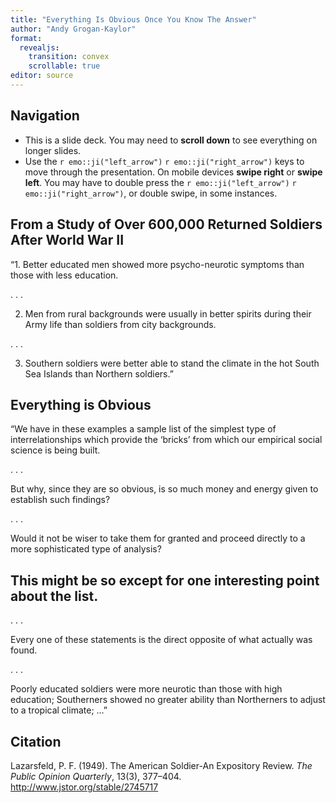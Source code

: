 ```yaml
---
title: "Everything Is Obvious Once You Know The Answer"
author: "Andy Grogan-Kaylor"
format:
  revealjs:
    transition: convex
    scrollable: true
editor: source
---
```


## Navigation

* This is a slide deck. You may need to **scroll down** to see everything on longer slides.
* Use the `r emo::ji("left_arrow")` `r emo::ji("right_arrow")` keys to move through the presentation. On mobile devices **swipe right** or **swipe left**. You may have to double press the `r emo::ji("left_arrow")` `r emo::ji("right_arrow")`, or double swipe, in some instances.

## From a Study of Over 600,000 Returned Soldiers After World War II

"1. Better educated men showed more psycho-neurotic symptoms than those with less education.

. . .

2. Men from rural backgrounds were usually in better spirits during their Army life than soldiers from city backgrounds.

. . .

3. Southern soldiers were better able to stand the climate in the hot South Sea Islands than Northern soldiers."

## Everything is Obvious

"We have in these examples a sample list of the simplest type of interrelationships which provide the 'bricks' from which our empirical social science is being built. 

. . .

But why, since they are so obvious, is so much money and energy given to establish such findings? 

. . .

Would it not be wiser to take them for granted and proceed directly to a more sophisticated type of analysis? 

## This might be so except for one interesting point about the list. 
. . .

::: {.fragment .highlight-red}

Every one of these statements is the direct opposite of what actually was found. 

:::

. . . 

::: {.fragment .highlight-blue}

Poorly educated soldiers were more neurotic than those with high education; Southerners showed no greater ability than Northerners to adjust to a tropical climate; ..."

:::

## Citation

Lazarsfeld, P. F. (1949). The American Soldier-An Expository Review. *The Public Opinion Quarterly*, 13(3), 377–404. [http://www.jstor.org/stable/2745717](http://www.jstor.org/stable/2745717)


